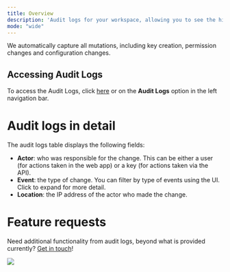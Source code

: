 ```yaml
---
title: Overview
description: 'Audit logs for your workspace, allowing you to see the history of all the resource requests made inside your workspace.'
mode: "wide"
---
```


We automatically capture all mutations, including key creation, permission changes and configuration changes.

## Accessing Audit Logs

To access the Audit Logs, click [here](https://app.unkey.com/audit) or on the **Audit Logs** option in the left navigation bar.

# Audit logs in detail

The audit logs table displays the following fields:

- **Actor**: who was responsible for the change. This can be either a user (for actions taken in the web app) or a key (for actions taken via the API).
- **Event**: the type of change. You can filter by type of events using the UI. Click to expand for more detail.
- **Location**: the IP address of the actor who made the change.

# Feature requests

Need additional functionality from audit logs, beyond what is provided currently? [Get in touch](mailto:support@unkey.dev)!





<Frame>
<img src="/audit-log/audit-log.png"/>
</Frame>
